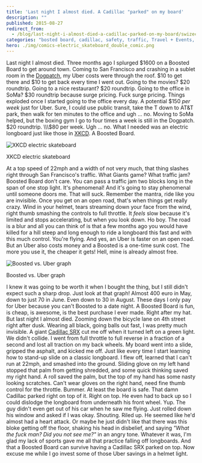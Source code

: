 ```yaml
---
title: 'Last night I almost died. A Cadillac "parked" on my board'
description: ""
published: 2015-08-27
redirect_from:
  - /blog/last-night-i-almost-died-a-cadillac-parked-on-my-board/swizec/6725
categories: "bosted board, cadillac, safety, traffic, Travel + Events, uber"
hero: ./img/comics-electric_skateboard_double_comic.png
---
```


Last night I almost died. Three months ago I splurged $1600 on a Boosted Board to get around town. Coming to San Francisco and crashing in a sublet room in the [Dogpatch](http://en.wikipedia.org/wiki/Dogpatch "Dogpatch"), my Uber costs were through the roof. $10 to get there and $10 to get back every time I went out. Going to the movies? $20 roundtrip. Going to a nice restaurant? $20 roundtrip. Going to the office in SoMa? $30 roundtrip because surge pricing. Fuck surge pricing. Things exploded once I started going to the office every day. A potential $150 _per week_ just for Uber. Sure, I could use public transit, take the T down to AT&T park, then walk for ten minutes to the office and ugh ... no. Moving to SoMa helped, but the boxing gym I go to four times a week is still in the Dogpatch. $20 roundtrip. \\\\\\\$80 per week. Ugh ... no. What I needed was an electric longboard just like those in [XKCD](http://en.wikipedia.org/wiki/Xkcd "Xkcd"). A Boosted Board.

![XKCD electric skateboard](./img/comics-electric_skateboard_double_comic.png)

XKCD electric skateboard

At a top speed of 22mph and a width of not very much, that thing slashes right through San Francisco's traffic. What Giants game? What traffic jam? Boosted Board don't care. You can pass a traffic jam two blocks long in the span of one stop light. It's phenomenal! And it's going to stay phenomenal until someone doors me. That will suck. Remember the mantra, ride like you are invisible. Once you get on an open road, that's when things get really crazy. Wind in your helmet, tears streaming down your face from the wind, right thumb smashing the controls to full throttle. It _feels_ slow because it's limited and stops accelerating, but when you look down. Ho boy. The road is a blur and all you can think of is that a few months ago you would have killed for a hill steep and long enough to ride a longboard this fast and with this much control. You're flying. And yes, an Uber is faster on an open road. But an Uber also costs money and a Boosted is a one-time sunk cost. The more you use it, the cheaper it gets! Hell, mine is already almost free.

![Boosted vs. Uber graph](./img/NCCUdM4.png)

Boosted vs. Uber graph

I knew it was going to be worth it when I bought the thing, but I still didn't expect such a sharp drop. Just look at that graph! Almost 400 euro in May, down to just 70 in June. Even down to 30 in August. These days I only pay for Uber because you can't Boosted to a date night. A Boosted Board is fun, is cheap, is awesome, is the best purchase I ever made. Right after my hat. But last night I almost died. Zooming down the bicycle lane on 4th street right after dusk. Wearing all black, going balls out fast, I was pretty much invisible. A giant [Cadillac SRX](http://en.wikipedia.org/wiki/Cadillac_SRX "Cadillac SRX") cut me off when it turned left on a green light. We didn't collide. I went from full throttle to full reverse in a fraction of a second and lost all traction on my back wheels. My board went into a slide, gripped the asphalt, and kicked me off. Just like every time I start learning how to stand-up slide on a classic longboard. I flew off, learned that I can't run at 22mph, and smashed into the ground. Sliding glove on my left hand stopped that palm from getting shredded, and some quick thinking saved my right hand. A roll saved the palm, but the top of my hand has some nasty looking scratches. Can't wear gloves on the right hand, need fine thumb control for the throttle. Bummer. At least the board is safe. That damn Cadillac parked right on top of it. Right on top. He even had to back up so I could dislodge the longboard from underneath his front wheel. Yup. The guy didn't even get out of his car when he saw me flying. Just rolled down his window and asked if I was okay. Shouting. Riled up. He seemed like he'd almost had a heart attack. Or maybe he just didn't like that there was this bloke getting off the floor, shaking his head in disbelief, and saying _"What the fuck man? Did you not see me?"_ in an angry tone. Whatever it was, I'm glad my lack of sports gave me all that practice falling off longboards. And that a Boosted Board can survive having a Cadillac SRX parked on top. Now excuse me while I go invest some of those Uber savings in a helmet light.

